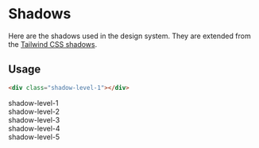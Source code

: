 
<Meta title="Tokens/Shadows" />

# Shadows

Here are the shadows used in the design system. They are extended from the [Tailwind CSS shadows](https://tailwindcss.com/docs/box-shadow).

## Usage

```html
<div class="shadow-level-1"></div>
```

<Canvas>
  <div className="flex flex-wrap gap-10">
    <div className="flex flex-col items-center">
      <span className="text-sm font-medium mb-3 text-low-medium">
        shadow-level-1
      </span>
      <div className="w-32 h-32 rounded-md shadow-level-1"></div>
    </div>
    <div className="flex flex-col items-center">
      <span className="text-sm font-medium mb-3 text-low-medium">
        shadow-level-2
      </span>
      <div className="w-32 h-32 rounded-md shadow-level-2"></div>
    </div>
    <div className="flex flex-col items-center">
      <span className="text-sm font-medium mb-3 text-low-medium">
        shadow-level-3
      </span>
      <div className="w-32 h-32 rounded-md shadow-level-3"></div>
    </div>
    <div className="flex flex-col items-center">
      <span className="text-sm font-medium mb-3 text-low-medium">
        shadow-level-4
      </span>
      <div className="w-32 h-32 rounded-md shadow-level-4"></div>
    </div>
    <div className="flex flex-col items-center">
      <span className="text-sm font-medium mb-3 text-low-medium">
        shadow-level-5
      </span>
      <div className="w-32 h-32 rounded-md shadow-level-5"></div>
    </div>
  </div>
</Canvas>
